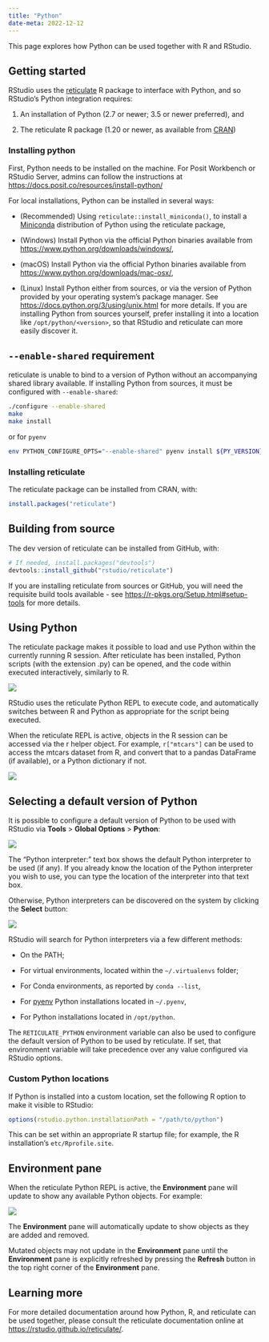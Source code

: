 ```yaml
---
title: "Python"
date-meta: 2022-12-12
---
```


This page explores how Python can be used together with R and RStudio.

## Getting started

RStudio uses the [reticulate](https://rstudio.github.io/reticulate/) R package to interface with Python, and so RStudio's Python integration requires:

1.  An installation of Python (2.7 or newer; 3.5 or newer preferred), and

2.  The reticulate R package (1.20 or newer, as available from [CRAN](https://cran.r-project.org/package=reticulate))

### Installing python

First, Python needs to be installed on the machine. For Posit Workbench or RStudio Server, admins can follow the instructions at <https://docs.posit.co/resources/install-python/>

For local installations, Python can be installed in several ways:

-  (Recommended) Using `reticulate::install_miniconda()`, to install a [Miniconda](https://docs.conda.io/en/latest/miniconda.html) distribution of Python using the reticulate package,

-  (Windows) Install Python via the official Python binaries available from <https://www.python.org/downloads/windows/>,

-  (macOS) Install Python via the official Python binaries available from <https://www.python.org/downloads/mac-osx/>,

-  (Linux) Install Python either from sources, or via the version of Python provided by your operating system's package manager. See <https://docs.python.org/3/using/unix.html> for more details. If you are installing Python from sources yourself, prefer installing it into a location like `/opt/python/<version>`, so that RStudio and reticulate can more easily discover it.

::: {.callout-warning}

## `--enable-shared` requirement

reticulate is unable to bind to a version of Python without an accompanying shared library available. If installing Python from sources, it must be configured with `--enable-shared`:

``` bash
./configure --enable-shared
make
make install
```

or for `pyenv`

``` bash
env PYTHON_CONFIGURE_OPTS="--enable-shared" pyenv install ${PY_VERSION}
```

:::



### Installing reticulate

The reticulate package can be installed from CRAN, with:

``` r
install.packages("reticulate")
```

::: {.callout-note}

## Building from source

The dev version of reticulate can be installed from GitHub, with:

```r
# If needed, install.packages("devtools")
devtools::install_github("rstudio/reticulate")
```

If you are installing reticulate from sources or GitHub, you will need the requisite build tools available - see <https://r-pkgs.org/Setup.html#setup-tools> for more details.

:::

## Using Python

The reticulate package makes it possible to load and use Python within the currently running R session. After reticulate has been installed, Python scripts (with the extension .py) can be opened, and the code within executed interactively, similarly to R.

![](images/python-hello-world.png){fig-alt="Screenshot of a simple Python script run via reticulate in the console."}

RStudio uses the reticulate Python REPL to execute code, and automatically switches between R and Python as appropriate for the script being executed.

When the reticulate REPL is active, objects in the R session can be accessed via the r helper object. For example, `r["mtcars"]` can be used to access the mtcars dataset from R, and convert that to a pandas DataFrame (if available), or a Python dictionary if not.


![](images/python-mtcars.png){fig-alt="A screenshot of the console displaying the dataframe contents of 'mtcars' in Python from R"}

## Selecting a default version of Python

It is possible to configure a default version of Python to be used with RStudio via **Tools** > **Global Options** > **Python**:

![](images/python-versions.png){fig-alt="Screenshot of the Global Options > Python menu and choosing a specific Python interpreter."}

The "Python interpreter:" text box shows the default Python interpreter to be used (if any). If you already know the location of the Python interpreter you wish to use, you can type the location of the interpreter into that text box.

Otherwise, Python interpreters can be discovered on the system by clicking the **Select** button:

![](images/python-interpreter.png){fig-alt="Screenshot of the available Python versions on the system"}

RStudio will search for Python interpreters via a few different methods:

-   On the PATH;

-   For virtual environments, located within the `~/.virtualenvs` folder;

-   For Conda environments, as reported by `conda --list`,

-   For [pyenv](https://github.com/pyenv/pyenv) Python installations located in `~/.pyenv`,

-   For Python installations located in `/opt/python`.

The `RETICULATE_PYTHON` environment variable can also be used to configure the default version of Python to be used by reticulate. If set, that environment variable will take precedence over any value configured via RStudio options.

### Custom Python locations

If Python is installed into a custom location, set the following R option to make it visible to RStudio:

``` r
options(rstudio.python.installationPath = "/path/to/python")
```

This can be set within an appropriate R startup file; for example, the R installation's `etc/Rprofile.site`.

## Environment pane

When the reticulate Python REPL is active, the **Environment** pane will update to show any available Python objects. For example:

![](images/python-environment.png){fig-alt="A screenshot of the Environment page, displaying Python specific objects"}

The **Environment** pane will automatically update to show objects as they are added and removed.

Mutated objects may not update in the **Environment** pane until the **Environment** pane is explicitly refreshed by pressing the **Refresh** button in the top right corner of the **Environment** pane.

## Learning more

For more detailed documentation around how Python, R, and reticulate can be used together, please consult the reticulate documentation online at <https://rstudio.github.io/reticulate/>.
